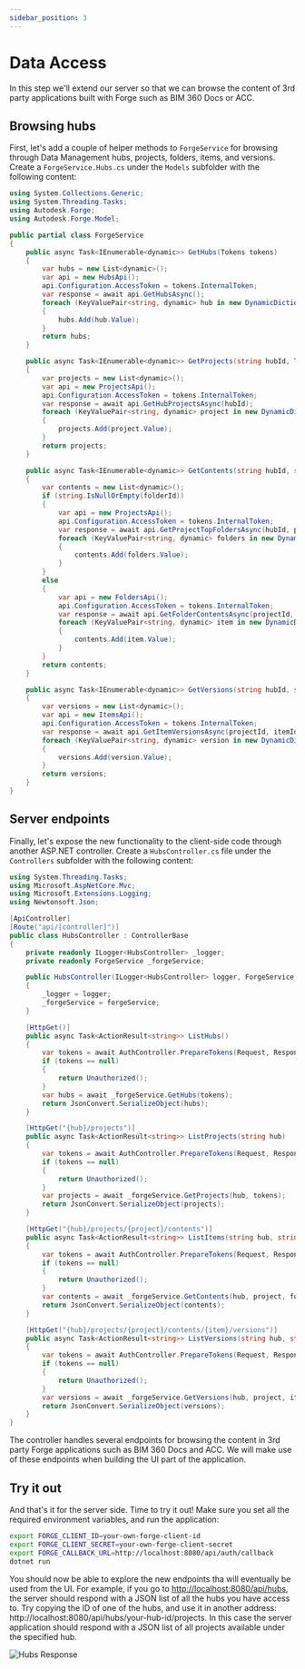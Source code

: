 ```yaml
---
sidebar_position: 3
---
```


# Data Access

In this step we'll extend our server so that we can browse the content of 3rd party
applications built with Forge such as BIM 360 Docs or ACC.

## Browsing hubs

First, let's add a couple of helper methods to `ForgeService` for browsing through
Data Management hubs, projects, folders, items, and versions. Create a `ForgeService.Hubs.cs`
under the `Models` subfolder with the following content:

```csharp title="Models/ForgeService.Hubs.cs"
using System.Collections.Generic;
using System.Threading.Tasks;
using Autodesk.Forge;
using Autodesk.Forge.Model;

public partial class ForgeService
{
    public async Task<IEnumerable<dynamic>> GetHubs(Tokens tokens)
    {
        var hubs = new List<dynamic>();
        var api = new HubsApi();
        api.Configuration.AccessToken = tokens.InternalToken;
        var response = await api.GetHubsAsync();
        foreach (KeyValuePair<string, dynamic> hub in new DynamicDictionaryItems(response.data))
        {
            hubs.Add(hub.Value);
        }
        return hubs;
    }

    public async Task<IEnumerable<dynamic>> GetProjects(string hubId, Tokens tokens)
    {
        var projects = new List<dynamic>();
        var api = new ProjectsApi();
        api.Configuration.AccessToken = tokens.InternalToken;
        var response = await api.GetHubProjectsAsync(hubId);
        foreach (KeyValuePair<string, dynamic> project in new DynamicDictionaryItems(response.data))
        {
            projects.Add(project.Value);
        }
        return projects;
    }

    public async Task<IEnumerable<dynamic>> GetContents(string hubId, string projectId, string folderId, Tokens tokens)
    {
        var contents = new List<dynamic>();
        if (string.IsNullOrEmpty(folderId))
        {
            var api = new ProjectsApi();
            api.Configuration.AccessToken = tokens.InternalToken;
            var response = await api.GetProjectTopFoldersAsync(hubId, projectId);
            foreach (KeyValuePair<string, dynamic> folders in new DynamicDictionaryItems(response.data))
            {
                contents.Add(folders.Value);
            }
        }
        else
        {
            var api = new FoldersApi();
            api.Configuration.AccessToken = tokens.InternalToken;
            var response = await api.GetFolderContentsAsync(projectId, folderId); // TODO: add paging
            foreach (KeyValuePair<string, dynamic> item in new DynamicDictionaryItems(response.data))
            {
                contents.Add(item.Value);
            }
        }
        return contents;
    }

    public async Task<IEnumerable<dynamic>> GetVersions(string hubId, string projectId, string itemId, Tokens tokens)
    {
        var versions = new List<dynamic>();
        var api = new ItemsApi();
        api.Configuration.AccessToken = tokens.InternalToken;
        var response = await api.GetItemVersionsAsync(projectId, itemId);
        foreach (KeyValuePair<string, dynamic> version in new DynamicDictionaryItems(response.data))
        {
            versions.Add(version.Value);
        }
        return versions;
    }
}
```

## Server endpoints

Finally, let's expose the new functionality to the client-side code through another ASP.NET
controller. Create a `HubsController.cs` file under the `Controllers` subfolder with the following
content:

```csharp title="Controllers/HubsController.cs"
using System.Threading.Tasks;
using Microsoft.AspNetCore.Mvc;
using Microsoft.Extensions.Logging;
using Newtonsoft.Json;

[ApiController]
[Route("api/[controller]")]
public class HubsController : ControllerBase
{
    private readonly ILogger<HubsController> _logger;
    private readonly ForgeService _forgeService;

    public HubsController(ILogger<HubsController> logger, ForgeService forgeService)
    {
        _logger = logger;
        _forgeService = forgeService;
    }

    [HttpGet()]
    public async Task<ActionResult<string>> ListHubs()
    {
        var tokens = await AuthController.PrepareTokens(Request, Response, _forgeService);
        if (tokens == null)
        {
            return Unauthorized();
        }
        var hubs = await _forgeService.GetHubs(tokens);
        return JsonConvert.SerializeObject(hubs);
    }

    [HttpGet("{hub}/projects")]
    public async Task<ActionResult<string>> ListProjects(string hub)
    {
        var tokens = await AuthController.PrepareTokens(Request, Response, _forgeService);
        if (tokens == null)
        {
            return Unauthorized();
        }
        var projects = await _forgeService.GetProjects(hub, tokens);
        return JsonConvert.SerializeObject(projects);
    }

    [HttpGet("{hub}/projects/{project}/contents")]
    public async Task<ActionResult<string>> ListItems(string hub, string project, [FromQuery] string? folder_id)
    {
        var tokens = await AuthController.PrepareTokens(Request, Response, _forgeService);
        if (tokens == null)
        {
            return Unauthorized();
        }
        var contents = await _forgeService.GetContents(hub, project, folder_id, tokens);
        return JsonConvert.SerializeObject(contents);
    }

    [HttpGet("{hub}/projects/{project}/contents/{item}/versions")]
    public async Task<ActionResult<string>> ListVersions(string hub, string project, string item)
    {
        var tokens = await AuthController.PrepareTokens(Request, Response, _forgeService);
        if (tokens == null)
        {
            return Unauthorized();
        }
        var versions = await _forgeService.GetVersions(hub, project, item, tokens);
        return JsonConvert.SerializeObject(versions);
    }
}
```

The controller handles several endpoints for browsing the content in 3rd party Forge
applications such as BIM 360 Docs and ACC. We will make use of these endpoints when
building the UI part of the application.

## Try it out

And that's it for the server side. Time to try it out! Make sure you set all
the required environment variables, and run the application:

```bash
export FORGE_CLIENT_ID=your-own-forge-client-id
export FORGE_CLIENT_SECRET=your-own-forge-client-secret
export FORGE_CALLBACK_URL=http://localhost:8080/api/auth/callback
dotnet run
```

You should now be able to explore the new endpoints tha will eventually be used from
the UI. For example, if you go to [http://localhost:8080/api/hubs](http://localhost:8080/api/hubs),
the server should respond with a JSON list of all the hubs you have access to. Try copying the ID of
one of the hubs, and use it in another address: http://localhost:8080/api/hubs/your-hub-id/projects.
In this case the server application should respond with a JSON list of all projects
available under the specified hub.

![Hubs Response](./hubs-response.png)
